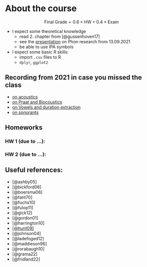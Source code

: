 # About the course {.unnumbered}

$$
\text{Final Grade} = 0.6 \times \text{HW} + 0.4 \times \text{Exam}
$$

- I expect some theoretical knowledge
    - read 2. chapter from [@gussenhoven17]
    - see the [presentation](https://github.com/agricolamz/2021.09.13_HSE_phon_research/raw/master/2021.09.13_HSE_phon_research.pdf) on Phon research from 13.09.2021
    - be able to use IPA symbols
- I expect some basic R skills:
    - import `.csv` files to R
    - `dplyr`, `ggplot2`

## Recording from 2021 in case you missed the class

- [on acoustics](https://youtu.be/AD2KYpXlo4A)
- [on Praat and Biocoustics](https://www.youtube.com/watch?v=NoZxQiu1fzs&list=PL_HB2SrKjmML6J40SgCIzPT6f0Mz9ogrW&index=2)
- [on Vowels and duration extraction](https://www.youtube.com/watch?v=zdTIzDHnwQo&list=PL_HB2SrKjmML6J40SgCIzPT6f0Mz9ogrW&index=3)
- [on sonorants](https://www.youtube.com/watch?v=Ff7c8SUOxws&list=PL_HB2SrKjmML6J40SgCIzPT6f0Mz9ogrW&index=4)

## Homeworks

### HW 1 (due to ...): 

### HW 2 (due to ...): 

## Useful references: 

- [@ashby05]
- [@bickford06]
- [@boersma06]
- [@fant70]
- [@fuchs10]
- [@fulop11]
- [@gick12]
- [@gordon01]
- [@harrington10]
- [[@hunt09]](https://dspace.mit.edu/bitstream/handle/1721.1/52797/547382338-MIT.pdf;sequence=2)
- [@johnson04]
- [@ladefoged12]
- [@maddieson96]
- [@rorabaugh10]
- [@grama22]
- [@fridland22]
